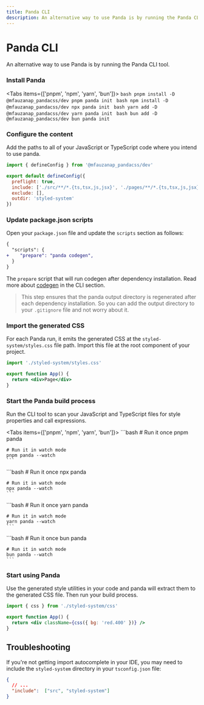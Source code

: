 ```yaml
---
title: Panda CLI
description: An alternative way to use Panda is by running the Panda CLI tool.
---
```


# Panda CLI

An alternative way to use Panda is by running the Panda CLI tool.


  <Steps>

### Install Panda

<Tabs items={['pnpm', 'npm', 'yarn', 'bun']}>
  <Tab>
    ```bash
    pnpm install -D @mfauzanap_pandacss/dev
    pnpm panda init
    ```
  </Tab>
  <Tab>
    ```bash
    npm install -D @mfauzanap_pandacss/dev
    npx panda init
    ```
  </Tab>
  <Tab>
    ```bash
    yarn add -D @mfauzanap_pandacss/dev
    yarn panda init
    ```
  </Tab>
  <Tab>
    ```bash
    bun add -D @mfauzanap_pandacss/dev
    bun panda init
    ```
  </Tab>
</Tabs>

### Configure the content

Add the paths to all of your JavaScript or TypeScript code where you intend to use panda.

```js {5}
import { defineConfig } from '@mfauzanap_pandacss/dev'

export default defineConfig({
  preflight: true,
  include: ['./src/**/*.{ts,tsx,js,jsx}', './pages/**/*.{ts,tsx,js,jsx}'],
  exclude: [],
  outdir: 'styled-system'
})
```

  ### Update package.json scripts

  Open your `package.json` file and update the `scripts` section as follows:

  ```diff {3}
  {
    "scripts": {
  +    "prepare": "panda codegen",
    }
  }
  ```

  The `prepare` script that will run codegen after dependency installation. Read more about [codegen](/docs/references/cli#panda-codegen) in the CLI section.

  > This step ensures that the panda output directory is regenerated after each dependency installation. So you can add the output directory to your `.gitignore` file and not worry about it.


### Import the generated CSS

For each Panda run, it emits the generated CSS at the `styled-system/styles.css` file path. Import this file at the root component of your project.

```jsx {1}
import './styled-system/styles.css'

export function App() {
  return <div>Page</div>
}
```

### Start the Panda build process

Run the CLI tool to scan your JavaScript and TypeScript files for style properties and call expressions.

<Tabs items={['pnpm', 'npm', 'yarn', 'bun']}>
  <Tab>
    ```bash
    # Run it once
    pnpm panda

    # Run it in watch mode
    pnpm panda --watch
    ```
  </Tab>
  <Tab>
    ```bash
    # Run it once
    npx panda

    # Run it in watch mode
    npx panda --watch
    ```
  </Tab>
  <Tab>
    ```bash
    # Run it once
    yarn panda

    # Run it in watch mode
    yarn panda --watch
    ```
  </Tab>
  <Tab>
    ```bash
    # Run it once
    bun panda

    # Run it in watch mode
    bun panda --watch
    ```
  </Tab>
</Tabs>

### Start using Panda

Use the generated style utilities in your code and panda will extract them to the generated CSS file. Then run your build process.


```jsx
import { css } from './styled-system/css'

export function App() {
  return <div className={css({ bg: 'red.400' })} />
}
```

</Steps>

## Troubleshooting

If you're not getting import autocomplete in your IDE, you may need to include the `styled-system` directory in your `tsconfig.json` file:

```json filename="tsconfig.json"
{
  // ...
  "include":  ["src", "styled-system"]
}
```
